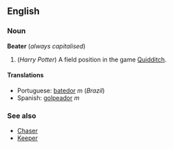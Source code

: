 ==English==
===Noun===
'''Beater''' (''always capitalised'')

# (''Harry Potter'') A field position in the game [[Quidditch]].

====Translations====
*Portuguese: [[batedor]] ''m'' (''Brazil'')
*Spanish: [[golpeador]] ''m''

===See also===
*[[Chaser]]
*[[Keeper]]